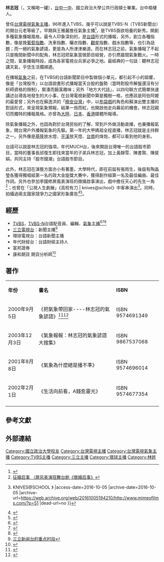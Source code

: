 {{主播資訊
| 主播頭銜     = 前TVBS、TVBS-N氣象主播
| 主播姓名     = 林志冠
| 主播英文名字 = Jason Lin
| 暱稱         = 
| 綽號         = 喝一罐
| 主播照片檔案 = 
| 主播照片尺寸 = 
| 主播照片圖說 = 
| 出生地       = {{ROC|臺灣省}}[[臺中縣|臺中縣]][[梧棲鎮|梧棲鎮]]（今[[臺中市|臺中市]][[梧棲區|梧棲區]]）
| 主播出生日期 = {{birth_date_and_age|1966|7|13}}
| 主播逝世年分 = 
| 主播逝世日期 = 
| 主播年齡     = 
| 逝世地       = 
| 國籍         = {{ROC}}
| 籍貫         = 
| 最高學歷     = [[國立政治大學|國立政治大學]]公共行政研究所碩士
| 婚姻狀況     = 已婚
| 配偶         = 
| 信仰宗教     = 
| 官方網站     = 
| 備註         = 
|}}

'''林志冠'''（{{bd||1966年7月13日}}，又稱喝一罐），[[台中一中|台中一中]]、國立政治大學公共行政碩士畢業。台中梧棲人。

曾任[[台灣電視|台灣電視]][[氣象|氣象]][[新聞主播|主播]]，96年進入TVBS，幾乎可以說是TVBS-N（TVBS新聞台）的開台元老等級了。早期與王雅麗擔任氣象主播<ref>{{Cite web |url=http://catalog.digitalarchives.tw/item/00/5c/14/03.html |title=事件標題:電視主播林志冠與王雅麗（B-014-4575） |access-date=2016-10-04 |archive-date=2017-03-05 |archive-url=https://web.archive.org/web/20170305005439/http://catalog.digitalarchives.tw/item/00/5c/14/03.html |dead-url=no }}</ref>，是TVBS亟欲培養的新秀。開創多種氣象播報風格，最令人印象深刻的，是[[台語|台語]]形式的播報，另外，創立各種指數，像是挽[[葡萄|葡萄]][[指數|指數]]、洗車指數、曬衣指數、[[觀星|觀星]]指數、戲水指數等，也引為話題；而一絕的氣象諺語，更是為人所津津樂道。而在林志冠之前，氣象播報了不起只是晚間新聞中的配角，林志冠把氣象當做節目經營，亦引燃晨間氣象戰火。一時之間，氣象播報時段，成為各家電視台兵家必爭之地。最經典的一句話：聽林志冠講天氣，乎恁生活擱順適。

在播報[[氣象|氣象]]之前，在TVBS的台語新聞節目中製做個小單元，都引起不小的廻響，像是「台灣股市」以台語說書形式播報當天台股的盤勢（當時對股市解盤還沒有分析師資格的限制），緊湊而饒富趣味；另外「地方大代誌」，以四句聯方式簡單快速講述台灣各地發生的大小事，在台灣電視新聞中算是獨樹一格，也應該是阿伯阿嬤的最愛曾；另外也在蘇逸洪的「[[晚安台灣|晚安台灣]]」中，以[[布袋戲|布袋戲]]的角色和蘇演出雙主播的對話形式，來呈現氣象預報，結果一炮而紅，也開啟他走向幕前的機會。林志冠親切而獨特的播報風格。亦曾為[[大陸|大陸]]、[[日本|日本]]、[[香港|香港]]媒體所報導。

除氣象播報之外，也因為對於台灣民俗的了解，常到戶外做活動直播，也兼播報氣象，開台灣戶外播報氣象的先驅。第一年的大甲媽祖全程直播，林志冠就是主持群之一。另外像是[[基隆|基隆]]放水燈、[[平溪|平溪]]放天燈、[[台南|台南]]的烽炮，都可以看到他的身影。

台語可以說是林志冠的強項，年代MUCH台，後來開設台灣唯一的台語股市節目，當時的董事長邱復生即找來當年的子弟兵林志冠，加上黃靜雪、陳書賢、陳斐娟，共同主持「股市錢潮」台語股市節目。

此外，林志冠在演藝方面亦小有著墨，大學時代，即在前屆有張雨生，後屆有陶晶瑩各獲得獨唱組第一名的政大金旋獎大賽中，獲得創作組第一名及最佳編曲、最佳作詞。另外也參加李國修屏風表演班的徵婚啟事演出，戲中擔任天心的先生一角<ref>[http://baike.baidu.com/subview/240744/13543463.htm  征婚启事 （屏风表演班舞台剧《徵婚启事》]</ref>；也曾在「公視人生劇展」《高校有刀 | knives@school》中客串演出<ref>{{Cite web |url=http://www.mimeofilms.com/?p=51 |title=《 高校有刀{{!}} KNIVES@SCHOOL 》 |access-date=2016-10-05 |archive-date=2016-10-05 |archive-url=https://web.archive.org/web/20161005194210/http://www.mimeofilms.com/?p=51 |dead-url=no }}</ref>。同時，拍攝過兩支國家競爭力之國家形象廣告<ref>{{YouTube|GmWo6uaY2ms|國家形象廣告──競爭力篇，林志冠的廣告}}</ref><ref>{{YouTube|luLFgzXWmzU|國家形象廣告──台灣競爭力篇，林志冠的廣告}}</ref>。

==經歷==
* [[TVBS|TVBS]]，[[TVBS-N|TVBS-N]]台語配音員、編輯、[[氣象主播|氣象主播]]<ref>{{YouTube|3eFXbf6IMHA|聽林志冠講天氣，乎恁生活擱卡順適06。林志冠和張雅琴在TVBS無線晚報中的氣象時段}}</ref><ref>{{YouTube|oLxi8qAIQAg|聽林志冠講天氣，乎恁生活擱卡順適04。林志冠與詹慶齡的台語新聞氣象時段}}</ref><ref>{{YouTube|0BxMoh4_m4c|台灣第一位台語氣象主播，聽林志冠講天氣，乎恁生活擱卡順適02}}</ref>
* [[三立電視台|三立電視台]]：新聞主播<ref>[http://zhidao.baidu.com/link?url=Qll1fMlzRaB4vIhA2ge33YH22hgEW4jqQ-xnD2xa46vaWCGosHNqEMy0T5bNY3KzgxlxRIqpoUIe9WlFvXXetR0QRaJAw5oAEAWIkHZ-sLy   三立新闻台的重点时段]</ref>
* 環球電視台：台語新聞主播
* 年代財經台：台語財經主持人
* 富邦證券
* 康和期貨 期貨分析師<ref>{{Cite web |url=http://tw.news.yahoo.com/%E8%81%B7%E5%A0%B4%E9%81%94%E4%BA%BA-%E5%BA%B7%E5%92%8C%E6%9C%9F%E8%B2%A8%E5%88%86%E6%9E%90%E5%B8%AB-%E6%A5%AD%E5%8B%99%E7%B6%93%E7%90%86-%E6%9E%97%E5%BF%97%E5%86%A0-%E5%96%84%E8%A8%AD%E5%81%9C%E6%90%8D%E5%8B%87%E6%96%BC%E8%AA%8D%E9%8C%AF-213000585.html |title=職場達人－康和期貨分析師、業務經理 林志冠 善設停損勇於認錯 |access-date=2013-08-23 |archive-date=2016-03-17 |archive-url=https://web.archive.org/web/20160317084120/https://tw.news.yahoo.com/%E8%81%B7%E5%A0%B4%E9%81%94%E4%BA%BA-%E5%BA%B7%E5%92%8C%E6%9C%9F%E8%B2%A8%E5%88%86%E6%9E%90%E5%B8%AB-%E6%A5%AD%E5%8B%99%E7%B6%93%E7%90%86-%E6%9E%97%E5%BF%97%E5%86%A0-%E5%96%84%E8%A8%AD%E5%81%9C%E6%90%8D%E5%8B%87%E6%96%BC%E8%AA%8D%E9%8C%AF-213000585.html |dead-url=no }}</ref>

==著作==
{| class="wikitable"
|- align=center
| style="width:20%"|'''年份'''||'''書名'''||'''ISBN'''
|-
|2000年9月5日　||《把氣象帶回家----林志冠的氣象諺語》<ref>{{Cite web |url=http://www.books.com.tw/exep/prod/booksfile.php?item=0010128483 |title=把氣象帶回家----林志冠的氣象諺語 |access-date=2013-08-23 |archive-url=https://web.archive.org/web/20151223005838/http://www.books.com.tw/exep/prod/booksfile.php?item=0010128483 |archive-date=2015-12-23 |dead-url=yes }}</ref><ref>{{Cite web |url=http://www.ncnews.com.cn/xwzx/wyxw/t20080702_317122.htm |title=央视《天气预报》主播PK另类气象主播 |access-date=2016-10-05 |archive-url=https://web.archive.org/web/20170305003644/http://www.ncnews.com.cn/xwzx/wyxw/t20080702_317122.htm |archive-date=2017-03-05 |dead-url=yes }}</ref>||ISBN 9574691349
|-
|2003年12月3日　||《氣象報報：林志冠的氣象諺語大搜集》 ||ISBN 9867537068
|-
|2001年8月8日　||《氣象為什麼總是播不準》 ||ISBN 9574696014
|-
|2002年2月1日　||《生活向前看，A錢愈靈光》||ISBN 9574677354
|- 
|}

==參考文獻==
{{reflist}}

==外部連結==

[[Category:國立政治大學校友|Category:國立政治大學校友]]
[[Category:台灣電視主播|Category:台灣電視主播]]
[[Category:台灣電視氣象主播|Category:台灣電視氣象主播]]
[[Category:TVBS主播|Category:TVBS主播]]
[[Category:三立主播|Category:三立主播]]
[[Category:環球主播|Category:環球主播]]
[[Category:林姓|Category:林姓]]